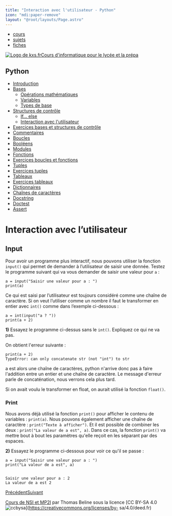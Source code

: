 ```yaml
---
title: "Interaction avec l'utilisateur - Python"
icon: "mdi:paper-remove"
layout: "@root/layouts/Page.astro"
---
```


  * [cours](https://kxs.fr/cours/)
  * [sujets](https://kxs.fr/sujets/)
  * [fiches](https://kxs.fr/fiches/)

[![Logo de kxs.fr](/img/logo.svg)](https://kxs.fr/)[Cours d'informatique pour
le lycée et la prépa](https://kxs.fr/cours/)

## Python

  * [Introduction](.)
  * [Bases](bases)
    * [Opérations mathématiques](operations)
    * [Variables](variables)
    * [Types de base](types-de-base)
  * [Structures de contrôle](structures-de-controle)
    * [If… else](if-else)
    * [Interaction avec l'utilisateur](interaction)
  * [Exercices bases et structures de contrôle](exercices-bases-structures)
  * [Commentaires](commentaires)
  * [Boucles](boucles)
  * [Booléens](booleens)
  * [Modules](modules)
  * [Fonctions](fonctions)
  * [Exercices boucles et fonctions](exercices-boucles-fonctions)
  * [Tuples](tuples)
  * [Exercices tuples](exercices-tuples)
  * [Tableaux](tableaux)
  * [Exercices tableaux](exercices-tableaux)
  * [Dictionnaires](dictionnaires)
  * [Chaînes de caractères](chaines-de-caracteres)
  * [Docstring](docstring)
  * [Doctest](doctest)
  * [Assert](assert)

# Interaction avec l’utilisateur

## Input

Pour avoir un programme plus interactif, nous pouvons utiliser la fonction
`input()` qui permet de demander à l’utilisateur de saisir une donnée. Testez
le programme suivant qui va vous demander de saisir une valeur pour `a` :

    
    
    a = input("Saisir une valeur pour a : ")
    print(a)

Ce qui est saisi par l’utilisateur est toujours considéré comme une chaîne de
caractère. Si on veut l’utiliser comme un nombre il faut le transformer en
entier avec `int()` comme dans l’exemple ci-dessous :

    
    
    a = int(input("a ? "))
    print(a + 2)

**1)** Essayez le programme ci-dessus sans le `int()`. Expliquez ce qui ne va
pas.

On obtient l'erreur suivante :

    
    
    print(a + 2)
    TypeError: can only concatenate str (not "int") to str

a est alors une chaîne de caractères, python n'arrive donc pas à faire
l'addition entre un entier et une chaîne de caractère. Le message d'erreur
parle de concaténation, nous verrons cela plus tard.

Si on avait voulu le transformer en float, on aurait utilisé la fonction
`float()`.

### Print

Nous avons déjà utilisé la fonction `print()` pour afficher le contenu de
variables : `print(a)`. Nous pouvons également afficher une chaîne de
caractère : `print("Texte à afficher")`. Et il est possible de combiner les
deux : `print("La valeur de a est", a)`. Dans ce cas, la fonction `print()` va
mettre bout à bout les paramètres qu'elle reçoit en les séparant par des
espaces.

**2)** Essayez le programme ci-dessous pour voir ce qu'il se passe :

    
    
    a = input("Saisir une valeur pour a : ")
    print("La valeur de a est", a)
    
    
    Saisir une valeur pour a : 2
    La valeur de a est 2

[Précédent](if-else)[Suivant](exercices-bases-structures)

[Cours de NSI et MP2I](https://kxs.fr/cours/) par Thomas Beline sous la
licence [CC BY-SA 4.0
![ccbysa](/img/ccbysa.svg)](https://creativecommons.org/licenses/by-
sa/4.0/deed.fr)

